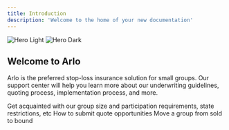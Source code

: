 ```yaml
---
title: Introduction
description: 'Welcome to the home of your new documentation'
---
```


<img
  className="block dark:hidden"
  src="/images/hero-light.svg"
  alt="Hero Light"
/>
<img
  className="hidden dark:block"
  src="/images/hero-dark.svg"
  alt="Hero Dark"
/>

## Welcome to Arlo
Arlo is the preferred stop-loss insurance solution for small groups. Our support center will help you learn more about our underwriting guidelines, quoting process, implementation process, and more.

<CardGroup cols={2}>
  <Card
    title="Underwriting Guidelines"
    icon="pen-to-square"
    href="/quickstart"
  >
    Get acquainted with our group size and participation requirements, state restrictions, etc
  </Card>
  <Card
    title="Quoting Process"
    icon="stars"
    href="/docs/development"
  >
    How to submit quote opportunities
  </Card>
  <Card
    title="Implementation Process"
    icon="screwdriver-wrench"
    href="/docs/development"
  >
    Move a group from sold to bound
  </Card>
</CardGroup>

